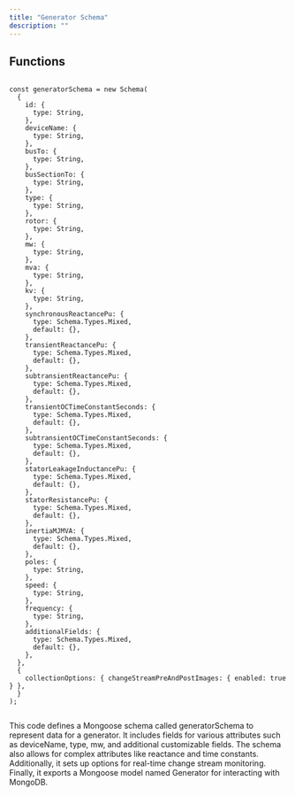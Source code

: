 ```yaml
---
title: "Generator Schema"
description: ""
---
```



## Functions

```tsx:generatorSchema.tsx

const generatorSchema = new Schema(
  {
    id: {
      type: String,
    },
    deviceName: {
      type: String,
    },
    busTo: {
      type: String,
    },
    busSectionTo: {
      type: String,
    },
    type: {
      type: String,
    },
    rotor: {
      type: String,
    },
    mw: {
      type: String,
    },
    mva: {
      type: String,
    },
    kv: {
      type: String,
    },
    synchronousReactancePu: {
      type: Schema.Types.Mixed,
      default: {},
    },
    transientReactancePu: {
      type: Schema.Types.Mixed,
      default: {},
    },
    subtransientReactancePu: {
      type: Schema.Types.Mixed,
      default: {},
    },
    transientOCTimeConstantSeconds: {
      type: Schema.Types.Mixed,
      default: {},
    },
    subtransientOCTimeConstantSeconds: {
      type: Schema.Types.Mixed,
      default: {},
    },
    statorLeakageInductancePu: {
      type: Schema.Types.Mixed,
      default: {},
    },
    statorResistancePu: {
      type: Schema.Types.Mixed,
      default: {},
    },
    inertiaMJMVA: {
      type: Schema.Types.Mixed,
      default: {},
    },
    poles: {
      type: String,
    },
    speed: {
      type: String,
    },
    frequency: {
      type: String,
    },
    additionalFields: {
      type: Schema.Types.Mixed,
      default: {},
    },
  },
  {
    collectionOptions: { changeStreamPreAndPostImages: { enabled: true } },
  }
);


```

This code defines a Mongoose schema called generatorSchema to represent data for a generator. It includes fields for various attributes such as deviceName, type, mw, and additional customizable fields. The schema also allows for complex attributes like reactance and time constants. Additionally, it sets up options for real-time change stream monitoring. Finally, it exports a Mongoose model named Generator for interacting with MongoDB.